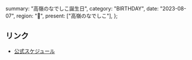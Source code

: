   summary: "高嶺のなでしこ誕生日",
  category: "BIRTHDAY",
  date: "2023-08-07",
  region: "🎂",
  present: ["高嶺のなでしこ"],
};

## リンク

- [公式スケジュール](https://takanenonadeshiko.jp/?p=282)
